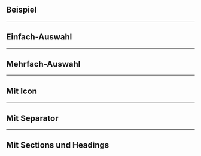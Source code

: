 ## Beispiel

<LiveCodeEditor />

---

## Einfach-Auswahl

<LiveCodeEditor example="single-select" editorCollapsed />

---

## Mehrfach-Auswahl

<LiveCodeEditor example="multi-select" editorCollapsed />

---

## Mit Icon

<LiveCodeEditor example="icon" editorCollapsed />

---

## Mit Separator

<LiveCodeEditor example="separator" editorCollapsed />

---

## Mit Sections und Headings

<LiveCodeEditor example="section" editorCollapsed />
